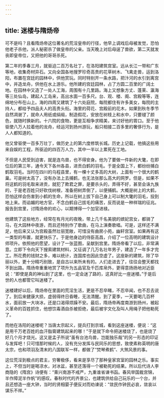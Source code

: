 ```yaml
---
---
---
```

title: 迷楼与隋炀帝
---




可不是吗？且看隋炀帝这位著名的荒淫皇帝的行径，他早上调戏后母被发觉，恐怕他老子杀他，派人秘密杀了做皇帝的父亲。当天晚上对后母逞了兽欲，第二天就发丧即皇帝位，又把他的哥哥杀死。

第二年的季春三月，就驱迫二百万名壮丁，在洛阳建筑宫室。远从长江一带和广东等地，收集奇材异石。又向全国各地搜罗珍奇高贵的花草树木、飞禽走兽，运到洛阳，布置在宫廷的园林中，供他赏玩。同时特别开一条水路，把汴河的水引到离宫中，并造龙舟，供他在水上游乐。他所建的宫廷园林，占了方圆二百里的广阔土地。在园林中又造了一处人工海，周围有十几里路。海上又想象方丈、蓬莱、瀛海等三处仙岛，建起人工岛来，高出水面一百多尺。台、观、楼、阁、宫殿等等，连绵地分布在山上。海的四周又建筑了十六处庭院，每院都住有许多美女，每院的主持人，都给予四品夫人的高贵头衔。海里的荷花、宫殿前的花木，如果到秋冬季节自然凋谢了，就命人用纸或绢缎，制造假花，安放在树枝上和水中，只要褪了颜色，就随时换新的。十六院的食物，更是互相争求精美，来讨好他的胃口。至于他驱使八万人拉着他的龙舟，经运河到扬州游玩，船只相接二百多里的奢侈行为，是人人都知道的。

他又曾驱使一百多万壮丁，做历史上的第六度修筑长城。历史上记载，他搞这些用来自娱的工程，所驱迫的四百万人力，其中一半以上累死在工地。

不但是人民受到迫害，就是连鸟兽，也不得安身。他为了要做一件新的大氅，在即位后的第三年，通令天下各州各县，进贡白鹤的羽毛。于是全国上下，都纷纷捕白鹤取羽毛。当时在四川的乌程县里，有一棵十丈多高的大树，上面有一个很大的鹤巢。可是树太高了，没有办法上去捕鹤，也无法张那么高大的网罗。但是，如果不将这鹤的羽毛取来进贡，就犯了欺君之罪，是要杀头的，弄得不好，甚至会诛九族的，于是老百姓只好砍伐树根，准备把树弄倒了，以便捕鹤。大概是树上的大鹤，恐怕这样会伤害到小鹤的生命，所以在树上拔下自己身上可以制大氅的羽毛，投到地上来。而谄媚的地方官，不念白鹤自己拔毛的痛苦，反而说是一种祥瑞的征兆。报告到宫里，讨隋炀帝的欢心，以期博得一个加官进禄。

他建筑了这些地方，经常在有月光的夜晚，带上几千名美貌的嫔妃宫女，都骑了马，在大园林中夜游，而且还特别作了歌曲，在马上演奏歌唱。可是，这样还不满足，他后来又认为宫殿虽然壮丽宽敞，可惜没有曲房小苑，幽轩宫室。如果再有这一类型的布置，就更快乐了。于是他身边的侍臣高昌，介绍了一位高明的建筑设计师项升。依照他的愿望，设计了一张蓝图，呈献到宫里。隋炀帝看了以后，非常满意。立即下令向天下搜索建筑材料，又征调了几万名壮年男子，建造了一年多才完工。所花费的钱财之多，难以统计，连国库也因此空虚了。这座新的建筑，除了华丽以外，更十分精巧别致，是自古以来所未有的。人们走进去了，往往会整天都找不到出路。隋炀帝重重地赏了项升为五品官及千匹库帛外，更得意扬扬地对近臣说：“即使是真的神仙到了这里，也一定会迷了路的，这真好比一座迷楼。”于是后世的人也都管它叫迷楼了。

迷楼建好以后，隋炀帝在里面的荒淫生活，更是不忍卒睹，不忍卒闻，也不忍去说了。到后来健康大损，虚弱得终日昏睡，无法清醒。到了夏季，一天要喝几百杯水，面前放一大块冰，还是口渴得烦躁不安。最后，隋炀帝再度南游到扬州，被起义革命的百姓抓住，他想饮毒酒自杀被拒绝，最后被宇文化及叫人用绳子把他勒死了。

而他在洛阳的迷楼呢？当唐太宗起义，提兵打到京城，看到这座迷楼，便说：“这是用千万老百姓的血汗脂膏建筑起来的哪！”于是就下命令把迷楼烧了，也是烧了好几个月才烧光。这又是孟子所说“虽有台池鸟兽，岂能独乐哉”的另一形态的印证与发挥吧！只可惜那时候的人，没有充分发挥与民同乐的思想，致使素称英明的唐太宗，也和项羽及清末的八国联军一样，都做了“焚琴煮鹤”、大煞风景的事。

这位荒淫到极点的君主，穷奢极侈，看来是享尽了那种皇家宫室的园林之乐。事实上，不但当时是喝凉水，对冰盆，甚至还落得一个被勒死的结果。所以后代诗人李商隐的《隋宫》诗便有：“乘兴南游不戒严，九重谁省谏书函。春风举国裁宫锦，半作障泥半作帆”的感叹。春秋时代的齐景公，也建筑供给自己玩乐的一个台，并且还想造一座大钟，当时的贤相晏子便反对而劝谏说：“敛民作钟民必哀，敛哀以谋乐不祥。”